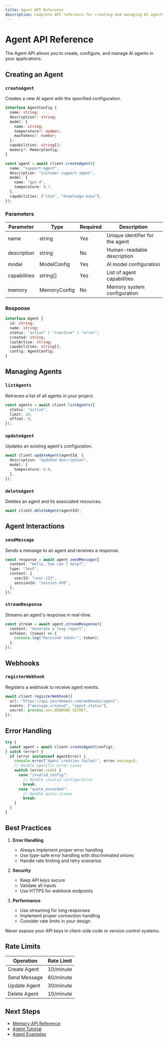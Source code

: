 ```yaml
---
title: Agent API Reference
description: Complete API reference for creating and managing AI agents.
---
```


# Agent API Reference

The Agent API allows you to create, configure, and manage AI agents in your applications.

## Creating an Agent

### `createAgent`

Creates a new AI agent with the specified configuration.

```typescript
interface AgentConfig {
  name: string;
  description?: string;
  model: {
    name: string;
    temperature?: number;
    maxTokens?: number;
  };
  capabilities: string[];
  memory?: MemoryConfig;
}

const agent = await client.createAgent({
  name: "support-agent",
  description: "Customer support agent",
  model: {
    name: "gpt-4",
    temperature: 0.7,
  },
  capabilities: ["chat", "knowledge-base"],
});
```

### Parameters

| Parameter | Type | Required | Description |
|-----------|------|----------|-------------|
| name | string | Yes | Unique identifier for the agent |
| description | string | No | Human-readable description |
| model | ModelConfig | Yes | AI model configuration |
| capabilities | string[] | Yes | List of agent capabilities |
| memory | MemoryConfig | No | Memory system configuration |

### Response

```typescript
interface Agent {
  id: string;
  name: string;
  status: "active" | "inactive" | "error";
  created: string;
  lastActive: string;
  capabilities: string[];
  config: AgentConfig;
}
```

## Managing Agents

### `listAgents`

Retrieves a list of all agents in your project.

```typescript
const agents = await client.listAgents({
  status: "active",
  limit: 10,
  offset: 0,
});
```

### `updateAgent`

Updates an existing agent's configuration.

```typescript
await client.updateAgent(agentId, {
  description: "Updated description",
  model: {
    temperature: 0.8,
  },
});
```

### `deleteAgent`

Deletes an agent and its associated resources.

```typescript
await client.deleteAgent(agentId);
```

## Agent Interactions

### `sendMessage`

Sends a message to an agent and receives a response.

```typescript
const response = await agent.sendMessage({
  content: "Hello, how can I help?",
  type: "text",
  context: {
    userId: "user-123",
    sessionId: "session-456",
  },
});
```

### `streamResponse`

Streams an agent's response in real-time.

```typescript
const stream = await agent.streamResponse({
  content: "Generate a long report",
  onToken: (token) => {
    console.log("Received token:", token);
  },
});
```

## Webhooks

### `registerWebhook`

Registers a webhook to receive agent events.

```typescript
await client.registerWebhook({
  url: "https://api.yourdomain.com/webhooks/agent",
  events: ["message.created", "agent.status"],
  secret: process.env.WEBHOOK_SECRET,
});
```

## Error Handling

```typescript
try {
  const agent = await client.createAgent(config);
} catch (error) {
  if (error instanceof AgentError) {
    console.error("Agent creation failed:", error.message);
    // Handle specific error cases
    switch (error.code) {
      case "invalid_config":
        // Handle invalid configuration
        break;
      case "quota_exceeded":
        // Handle quota issues
        break;
    }
  }
}
```

## Best Practices

1. **Error Handling**
   - Always implement proper error handling
   - Use type-safe error handling with discriminated unions
   - Handle rate limiting and retry scenarios

2. **Security**
   - Keep API keys secure
   - Validate all inputs
   - Use HTTPS for webhook endpoints

3. **Performance**
   - Use streaming for long responses
   - Implement proper connection handling
   - Consider rate limits in your design

<Callout type="warning">
  Never expose your API keys in client-side code or version control systems.
</Callout>

## Rate Limits

| Operation | Rate Limit |
|-----------|------------|
| Create Agent | 10/minute |
| Send Message | 60/minute |
| Update Agent | 30/minute |
| Delete Agent | 10/minute |

## Next Steps

- [Memory API Reference](/docs/api-reference/memory)
- [Agent Tutorial](/docs/tutorials/creating-agents)
- [Agent Examples](/docs/examples/agents)
